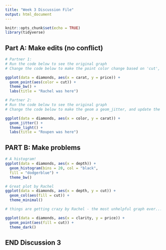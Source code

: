 ```yaml
---
title: "Week 3 Discussion File"
output: html_document
---
```


```r
knitr::opts_chunk$set(echo = TRUE)
library(tidyverse)
```

## Part A: Make edits (no conflict)

```r
# Partner 1: 
# Run the code below to see the original graph
# Change the code below to make the point color change based on 'cut', and update the theme to theme_bw(). Update the title to include your first name. 

ggplot(data = diamonds, aes(x = carat, y = price)) +
  geom_point(aes(color = cut)) +
  theme_bw() +
  labs(title = "Rachel was here")
```

```r
# Partner 2: 
# Run the code below to see the original graph
# Change the code below to make the geom a geom_jitter, and update the theme to theme_light. Update the title to include your first name. 

ggplot(data = diamonds, aes(x = color, y = carat)) +
  geom_jitter() +
  theme_light() +
  labs(title = "Roupen was here")
```

## PART B: Make problems

```r


# A histogram!
ggplot(data = diamonds, aes(x = depth)) +
  geom_histogram(bins = 20, col = "black",
  fill = "dodgerblue") +
  theme_bw()

# Great plot by Rachel
ggplot(data = diamonds, aes(x = depth, y = cut)) +
  geom_col(aes(fill = cut)) +
  theme_minimal()

```

```r
# things are getting crazy by Rachel - the most unhelpful graph ever....

ggplot(data = diamonds, aes(x = clarity, y = price)) +
  geom_point(aes(fill = cut)) +
  theme_dark()

```

## END Discussion 3
